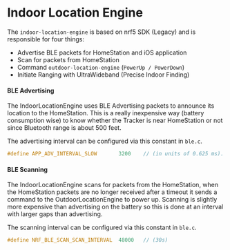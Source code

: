 # Indoor Location Engine

The `indoor-location-engine` is based on nrf5 SDK (Legacy) and is responsible for four things:

- Advertise BLE packets for HomeStation and iOS application
- Scan for packets from HomeStation
- Command `outdoor-location-engine` (`PowerUp / PowerDown`)
- Initiate Ranging with UltraWideband (Precise Indoor Finding)


#### BLE Advertising
The IndoorLocationEngine uses BLE Advertising packets to announce its location to the HomeStation.
This is a really inexpensive way (battery consumption wise) to know whether the Tracker is near HomeStation or not since
Bluetooth range is about 500 feet.

The advertising interval can be configured via this constant in `ble.c`.

``` c copy
#define APP_ADV_INTERVAL_SLOW       3200    // (in units of 0.625 ms). This value corresponds to 2s)
```

#### BLE Scanning
The IndoorLocationEngine scans for packets from the HomeStation, when the HomeStation packets are no longer received after a timeout it
sends a command to the OutdoorLocationEngine to power up. Scanning is slightly more expensive than advertising on the battery so
this is done at an interval with larger gaps than advertising.


The scanning interval can be configured via this constant in `ble.c`.

``` c copy
#define NRF_BLE_SCAN_SCAN_INTERVAL  48000   // (30s)
```




